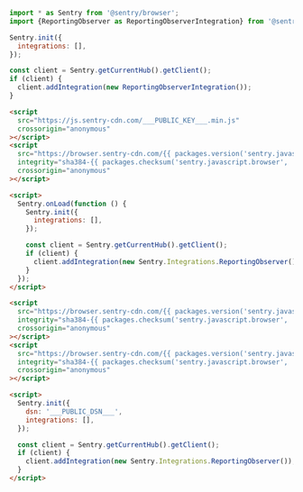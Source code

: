 ```javascript {tabTitle: ESM}
import * as Sentry from '@sentry/browser';
import {ReportingObserver as ReportingObserverIntegration} from '@sentry/integrations';

Sentry.init({
  integrations: [],
});

const client = Sentry.getCurrentHub().getClient();
if (client) {
  client.addIntegration(new ReportingObserverIntegration());
}
```

```html {tabTitle: Loader}
<script
  src="https://js.sentry-cdn.com/___PUBLIC_KEY___.min.js"
  crossorigin="anonymous"
></script>
<script
  src="https://browser.sentry-cdn.com/{{ packages.version('sentry.javascript.browser') }}/reportingobserver.min.js"
  integrity="sha384-{{ packages.checksum('sentry.javascript.browser', 'reportingobserver.min.js', 'sha384-base64') }}"
  crossorigin="anonymous"
></script>

<script>
  Sentry.onLoad(function () {
    Sentry.init({
      integrations: [],
    });

    const client = Sentry.getCurrentHub().getClient();
    if (client) {
      client.addIntegration(new Sentry.Integrations.ReportingObserver());
    }
  });
</script>
```

```html {tabTitle: CDN}
<script
  src="https://browser.sentry-cdn.com/{{ packages.version('sentry.javascript.browser') }}/bundle.tracing.min.js"
  integrity="sha384-{{ packages.checksum('sentry.javascript.browser', 'bundle.tracing.min.js', 'sha384-base64') }}"
  crossorigin="anonymous"
></script>
<script
  src="https://browser.sentry-cdn.com/{{ packages.version('sentry.javascript.browser') }}/reportingobserver.min.js"
  integrity="sha384-{{ packages.checksum('sentry.javascript.browser', 'reportingobserver.min.js', 'sha384-base64') }}"
  crossorigin="anonymous"
></script>

<script>
  Sentry.init({
    dsn: '___PUBLIC_DSN___',
    integrations: [],
  });

  const client = Sentry.getCurrentHub().getClient();
  if (client) {
    client.addIntegration(new Sentry.Integrations.ReportingObserver());
  }
</script>
```
